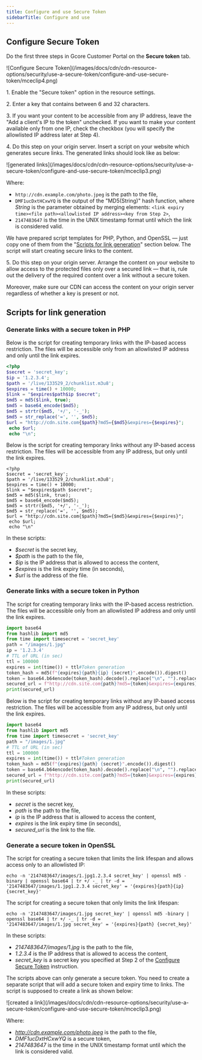 ---
title: Configure and use Secure Token
sidebarTitle: Configure and use
---

## Configure Secure Token

Do the first three steps in Gcore Customer Portal on the **Secure token** tab. 


<Frame>![Configure Secure Token](/images/docs/cdn/cdn-resource-options/security/use-a-secure-token/configure-and-use-secure-token/mceclip4.png)</Frame>



1\. Enable the "Secure token" option in the resource settings. 

2\. Enter a key that contains between 6 and 32 characters. 

3\. If you want your content to be accessible from any IP address, leave the "Add a client's IP to the token" unchecked. If you want to make your content available only from one IP, check the checkbox (you will specify the allowlisted IP address later at Step 4). 

4\. Do this step on your origin server. Insert a script on your website which generates secure links. The generated links should look like as below:


<Frame>![generated links](/images/docs/cdn/cdn-resource-options/security/use-a-secure-token/configure-and-use-secure-token/mceclip3.png)</Frame>



Where:

  * `http://cdn.example.com/photo.jpeg` is the path to the file,
  * `DMF1ucDxtHCxwYQ` is the output of the "MD5(String)" hash function, where _String_ is the parameter obtained by merging elements: `<link expiry time><file path><allowlisted IP address><key from Step 2>`,
  * `2147483647` is the time in the UNIX timestamp format until which the link is considered valid.



We have prepared script templates for PHP, Python, and OpenSSL — just copy one of them from the "[Scripts for link generation](/cdn/cdn-resource-options/security/use-a-secure-token/configure-and-use-secure-token#scripts-for-link-generation)" section below. The script will start creating secure links to the content. 

5\. Do this step on your origin server. Arrange the content on your website to allow access to the protected files only over a secured link — that is, rule out the delivery of the required content over a link without a secure token. 

Moreover, make sure our CDN can access the content on your origin server regardless of whether a key is present or not. 

## Scripts for link generation

### Generate links with a secure token in PHP

Below is the script for creating temporary links with the IP-based access restriction. The files will be accessible only from an allowlisted IP address and only until the link expires. 
    
    
```php
<?php
$secret = 'secret_key';
$ip = '1.2.3.4';
$path = '/live/133529_2/chunklist.m3u8';
$expires = time() + 10000;
$link = "$expires$path$ip $secret";
$md5 = md5($link, true);
$md5 = base64_encode($md5);
$md5 = strtr($md5, '+/', '-_');
$md5 = str_replace('=', '', $md5);
$url = "http://cdn.site.com{$path}?md5={$md5}&expires={$expires}";
 echo $url;
 echo "\n";
```

Below is the script for creating temporary links without any IP-based access restriction. The files will be accessible from any IP address, but only until the link expires. 
    

```
<?php
$secret = 'secret_key';
$path = '/live/133529_2/chunklist.m3u8';
$expires = time() + 10000;
$link = "$expires$path $secret";
$md5 = md5($link, true);
$md5 = base64_encode($md5);
$md5 = strtr($md5, '+/', '-_');
$md5 = str_replace('=', '', $md5);
$url = "http://cdn.site.com{$path}?md5={$md5}&expires={$expires}";
 echo $url;
 echo "\n"
```

In these scripts:

  * _$secret_ is the secret key, 
  * _$path_ is the path to the file, 
  * _$ip_ is the IP address that is allowed to access the content, 
  * _$expires_ is the link expiry time (in seconds), 
  * _$url_ is the address of the file.



### Generate links with a secure token in Python

The script for creating temporary links with the IP-based access restriction. The files will be accessible only from an allowlisted IP address and only until the link expires. 
    

```py
import base64
from hashlib import md5
from time import timesecret = 'secret_key'  
path = "/images/1.jpg"  
ip = '1.2.3.4' 
# TTL of URL (in sec)
ttl = 100000
expires = int(time()) + ttl#Token generation
token_hash = md5(f"{expires}{path}{ip} {secret}".encode()).digest()
token = base64.b64encode(token_hash).decode().replace("\n", "").replace("+", "-").replace("/", "_").replace("=", "")
secured_url = f"http://cdn.site.com{path}?md5={token}&expires={expires}"# File's URL
print(secured_url) 
```

Below is the script for creating temporary links without any IP-based access restriction. The files will be accessible from any IP address, but only until the link expires. 
    
```py
import base64
from hashlib import md5
from time import timesecret = 'secret_key'  
path = "/images/1.jpg"  
# TTL of URL (in sec)
ttl = 100000
expires = int(time()) + ttl#Token generation
token_hash = md5(f"{expires}{path} {secret}".encode()).digest()
token = base64.b64encode(token_hash).decode().replace("\n", "").replace("+", "-").replace("/", "_").replace("=", "")
secured_url = f"http://cdn.site.com{path}?md5={token}&expires={expires}"# File's URL
print(secured_url) 
```

In these scripts: 

  * _secret_ is the secret key, 
  * _path_ is the path to the file, 
  * _ip_ is the IP address that is allowed to access the content, 
  * _expires_ is the link expiry time (in seconds), 
  * _secured_url_ is the link to the file.



### Generate a secure token in OpenSSL

The script for creating a secure token that limits the link lifespan and allows access only to an allowlisted IP:
    
```
echo -n '2147483647/images/1.jpg1.2.3.4 secret_key' | openssl md5 -binary | openssl base64 | tr +/ -_ | tr -d =
'2147483647/images/1.jpg1.2.3.4 secret_key' = '{expires}{path}{ip} {secret_key}'
```

The script for creating a secure token that only limits the link lifespan:
    
```
echo -n '2147483647/images/1.jpg secret_key' | openssl md5 -binary | openssl base64 | tr +/ -_ | tr -d =
'2147483647/images/1.jpg secret_key' = '{expires}{path} {secret_key}'
```

In these scripts:

  * _2147483647/images/1.jpg_ is the path to the file, 
  * _1.2.3.4_ is the IP address that is allowed to access the content, 
  * _secret_key_ is a secret key you specified at Step 2 of the [Configure Secure Token](/cdn/cdn-resource-options/security/use-a-secure-token/configure-and-use-secure-token#configure-secure-token) instruction.



The scripts above can only generate a secure token. You need to create a separate script that will add a secure token and expiry time to links. The script is supposed to create a link as shown below:


<Frame>![created a link](/images/docs/cdn/cdn-resource-options/security/use-a-secure-token/configure-and-use-secure-token/mceclip3.png)</Frame>



Where:

  * _http://cdn.example.com/photo.jpeg_ is the path to the file,
  * _DMF1ucDxtHCxwYQ_ is a secure token,
  * _2147483647_ is the time in the UNIX timestamp format until which the link is considered valid.